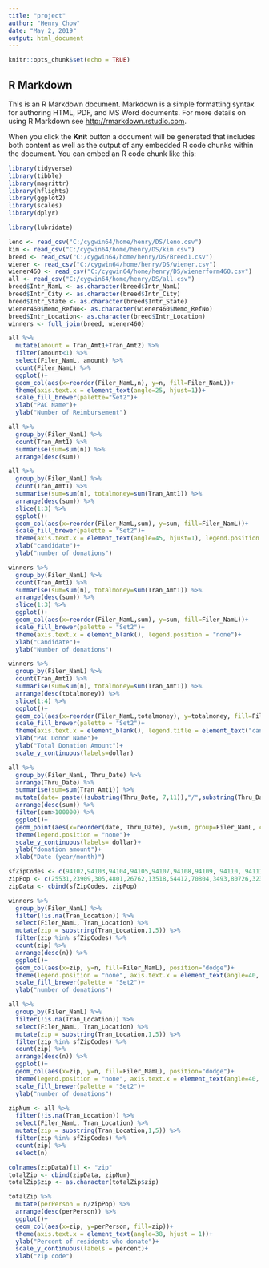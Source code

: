 ---
title: "project"
author: "Henry Chow"
date: "May 2, 2019"
output: html_document
---

```{r setup, include=FALSE}
knitr::opts_chunk$set(echo = TRUE)
```

## R Markdown

This is an R Markdown document. Markdown is a simple formatting syntax for authoring HTML, PDF, and MS Word documents. For more details on using R Markdown see <http://rmarkdown.rstudio.com>.

When you click the **Knit** button a document will be generated that includes both content as well as the output of any embedded R code chunks within the document. You can embed an R code chunk like this:

```{r}
library(tidyverse)
library(tibble)
library(magrittr)
library(hflights)
library(ggplot2)
library(scales)
library(dplyr)

library(lubridate)

leno <- read_csv("C:/cygwin64/home/henry/DS/leno.csv")
kim <- read_csv("C:/cygwin64/home/henry/DS/kim.csv")
breed <- read_csv("C:/cygwin64/home/henry/DS/Breed1.csv")
wiener <- read_csv("C:/cygwin64/home/henry/DS/wiener.csv")
wiener460 <- read_csv("C:/cygwin64/home/henry/DS/wienerform460.csv")
all <- read_csv("C:/cygwin64/home/henry/DS/all.csv")
breed$Intr_NamL <- as.character(breed$Intr_NamL)
breed$Intr_City <- as.character(breed$Intr_City)
breed$Intr_State <- as.character(breed$Intr_State)
wiener460$Memo_RefNo<- as.character(wiener460$Memo_RefNo)
breed$Intr_Location<- as.character(breed$Intr_Location)
winners <- full_join(breed, wiener460)
```

```{r}
all %>% 
  mutate(amount = Tran_Amt1+Tran_Amt2) %>% 
  filter(amount<1) %>% 
  select(Filer_NamL, amount) %>% 
  count(Filer_NamL) %>% 
  ggplot()+
  geom_col(aes(x=reorder(Filer_NamL,n), y=n, fill=Filer_NamL))+
  theme(axis.text.x = element_text(angle=25, hjust=1))+
  scale_fill_brewer(palette="Set2")+
  xlab("PAC Name")+
  ylab("Number of Reimbursement")

```


```{r}
all %>% 
  group_by(Filer_NamL) %>% 
  count(Tran_Amt1) %>% 
  summarise(sum=sum(n)) %>% 
  arrange(desc(sum))
```

```{r}
all %>% 
  group_by(Filer_NamL) %>% 
  count(Tran_Amt1) %>% 
  summarise(sum=sum(n), totalmoney=sum(Tran_Amt1)) %>% 
  arrange(desc(sum)) %>% 
  slice(1:3) %>% 
  ggplot()+
  geom_col(aes(x=reorder(Filer_NamL,sum), y=sum, fill=Filer_NamL))+
  scale_fill_brewer(palette = "Set2")+
  theme(axis.text.x = element_text(angle=45, hjust=1), legend.position = "none")+
  xlab("candidate")+
  ylab("number of donations")
```
```{r}
winners %>% 
  group_by(Filer_NamL) %>% 
  count(Tran_Amt1) %>% 
  summarise(sum=sum(n), totalmoney=sum(Tran_Amt1)) %>% 
  arrange(desc(sum)) %>% 
  slice(1:3) %>% 
  ggplot()+
  geom_col(aes(x=reorder(Filer_NamL,sum), y=sum, fill=Filer_NamL))+
  scale_fill_brewer(palette = "Set2")+
  theme(axis.text.x = element_blank(), legend.position = "none")+
  xlab("Candidate")+
  ylab("Number of donations")
```




```{r}
winners %>% 
  group_by(Filer_NamL) %>% 
  count(Tran_Amt1) %>% 
  summarise(sum=sum(n), totalmoney=sum(Tran_Amt1)) %>% 
  arrange(desc(totalmoney)) %>% 
  slice(1:4) %>% 
  ggplot()+
  geom_col(aes(x=reorder(Filer_NamL,totalmoney), y=totalmoney, fill=Filer_NamL))+
  scale_fill_brewer(palette = "Set2")+
  theme(axis.text.x = element_blank(), legend.title = element_text("candidates"), legend.position = "none")+
  xlab("PAC Donor Name")+
  ylab("Total Donation Amount")+
  scale_y_continuous(labels=dollar)
```





```{r}


all %>% 
  group_by(Filer_NamL, Thru_Date) %>% 
  arrange(Thru_Date) %>% 
  summarise(sum=sum(Tran_Amt1)) %>%
  mutate(date= paste((substring(Thru_Date, 7,11)),"/",substring(Thru_Date, 1, 2))) %>% 
  arrange(desc(sum)) %>% 
  filter(sum>100000) %>% 
  ggplot()+
  geom_point(aes(x=reorder(date, Thru_Date), y=sum, group=Filer_NamL, color=Filer_NamL, size=3), alpha=.9)+
  theme(legend.position = "none")+
  scale_y_continuous(labels= dollar)+
  ylab("donation amount")+
  xlab("Date (year/month)")

```




```{r}
sfZipCodes <- c(94102,94103,94104,94105,94107,94108,94109, 94110, 94111,94112, 94114, 94115, 94116,94117,94118,94121, 94122,94123,94124,94127, 94129, 94130, 94131, 94132, 94133, 94134)
zipPop <- c(25531,23909,305,4801,26762,13518,54412,70804,3493,80726,32328, 32882,43923,40932,39567,43597,57805,23710,34296,19075,2730, 2501,27914,31425,27580,38889)
zipData <- cbind(sfZipCodes, zipPop)

winners %>% 
  group_by(Filer_NamL) %>% 
  filter(!is.na(Tran_Location)) %>% 
  select(Filer_NamL, Tran_Location) %>% 
  mutate(zip = substring(Tran_Location,1,5)) %>% 
  filter(zip %in% sfZipCodes) %>% 
  count(zip) %>% 
  arrange(desc(n)) %>% 
  ggplot()+
  geom_col(aes(x=zip, y=n, fill=Filer_NamL), position="dodge")+
  theme(legend.position = "none", axis.text.x = element_text(angle=40, hjust=1), axis.ticks = element_blank())+
  scale_fill_brewer(palette = "Set2")+
  ylab("number of donations")
```


```{r}
all %>% 
  group_by(Filer_NamL) %>% 
  filter(!is.na(Tran_Location)) %>% 
  select(Filer_NamL, Tran_Location) %>% 
  mutate(zip = substring(Tran_Location,1,5)) %>% 
  filter(zip %in% sfZipCodes) %>% 
  count(zip) %>% 
  arrange(desc(n)) %>% 
  ggplot()+
  geom_col(aes(x=zip, y=n, fill=Filer_NamL), position="dodge")+
  theme(legend.position = "none", axis.text.x = element_text(angle=40, hjust=1), axis.ticks = element_blank())+
  scale_fill_brewer(palette = "Set2")+
  ylab("number of donations")
```


```{r}
zipNum <- all %>% 
  filter(!is.na(Tran_Location)) %>% 
  select(Filer_NamL, Tran_Location) %>% 
  mutate(zip = substring(Tran_Location,1,5)) %>% 
  filter(zip %in% sfZipCodes) %>% 
  count(zip) %>% 
  select(n)

colnames(zipData)[1] <- "zip"
totalZip <- cbind(zipData, zipNum)
totalZip$zip <- as.character(totalZip$zip)

totalZip %>% 
  mutate(perPerson = n/zipPop) %>% 
  arrange(desc(perPerson)) %>% 
  ggplot()+
  geom_col(aes(x=zip, y=perPerson, fill=zip))+
  theme(axis.text.x = element_text(angle=38, hjust = 1))+
  ylab("Percent of residents who donate")+
  scale_y_continuous(labels = percent)+
  xlab("zip code")

```










